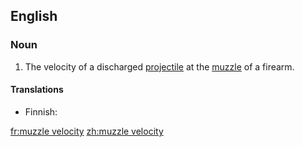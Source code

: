 ==English==

===Noun===
{{en-noun|sg=[[muzzle]] [[velocity]]|pl=muzzle velocities}}

# {{context|firearms}} The velocity of a discharged [[projectile]] at the [[muzzle]] of a firearm.

====Translations====
{{trans-top}}
* Finnish: {{t-|fi|lähtönopeus}}
{{trans-bottom}}

[[fr:muzzle velocity]]
[[zh:muzzle velocity]]